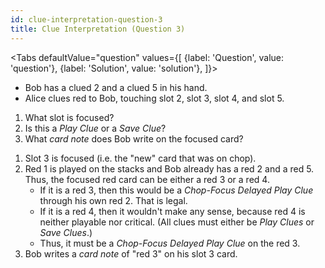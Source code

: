 ```yaml
---
id: clue-interpretation-question-3
title: Clue Interpretation (Question 3)
---
```



<BeginnersGuideProgress id="clue-interpretation-question-3" />

<Tabs
  defaultValue="question"
  values={[
    {label: 'Question', value: 'question'},
    {label: 'Solution', value: 'solution'},
  ]}>
<TabItem value="question">

- Bob has a clued 2 and a clued 5 in his hand.
- Alice clues red to Bob, touching slot 2, slot 3, slot 4, and slot 5.

1. What slot is focused?
1. Is this a _Play Clue_ or a _Save Clue_?
1. What _card note_ does Bob write on the focused card?

</TabItem>
<TabItem value="solution">

1. Slot 3 is focused (i.e. the "new" card that was on chop).
1. Red 1 is played on the stacks and Bob already has a red 2 and a red 5. Thus, the focused red card can be either a red 3 or a red 4.
   - If it is a red 3, then this would be a _Chop-Focus Delayed Play Clue_ through his own red 2. That is legal.
   - If it is a red 4, then it wouldn't make any sense, because red 4 is neither playable nor critical. (All clues must either be _Play Clues_ or _Save Clues_.)
   - Thus, it must be a _Chop-Focus Delayed Play Clue_ on the red 3.
1. Bob writes a _card note_ of "red 3" on his slot 3 card.

</TabItem>
</Tabs>

<ClueInterpretationQuestion3 />
